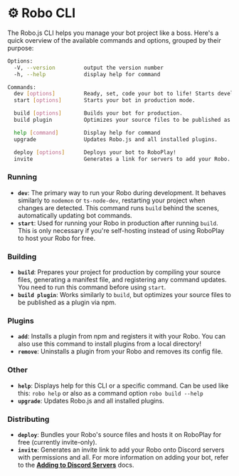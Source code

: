 # ⚙️ Robo CLI

The Robo.js CLI helps you manage your bot project like a boss. Here's a quick overview of the available commands and options, grouped by their purpose:

```sh
Options:
  -V, --version         output the version number
  -h, --help            display help for command

Commands:
  dev [options]         Ready, set, code your bot to life! Starts development mode.
  start [options]       Starts your bot in production mode.

  build [options]       Builds your bot for production.
  build plugin          Optimizes your source files to be published as a plugin via npm.

  help [command]        Display help for command
  upgrade               Updates Robo.js and all installed plugins.

  deploy [options]      Deploys your bot to RoboPlay!
  invite                Generates a link for servers to add your Robo.
```

### Running

- **`dev`**: The primary way to run your Robo during development. It behaves similarly to `nodemon` or `ts-node-dev`, restarting your project when changes are detected. This command runs `build` behind the scenes, automatically updating bot commands.
- **`start`**: Used for running your Robo in production after running `build`. This is only necessary if you're self-hosting instead of using RoboPlay to host your Robo for free.

### Building

- **`build`**: Prepares your project for production by compiling your source files, generating a manifest file, and registering any command updates. You need to run this command before using `start`.
- **`build plugin`**: Works similarly to `build`, but optimizes your source files to be published as a plugin via npm.

### Plugins

- **`add`**: Installs a plugin from npm and registers it with your Robo. You can also use this command to install plugins from a local directory!
- **`remove`**: Uninstalls a plugin from your Robo and removes its config file.

### Other

- **`help`**: Displays help for this CLI or a specific command. Can be used like this: `robo help` or also as a command option `robo build --help`
- **`upgrade`**: Updates Robo.js and all installed plugins.

### Distributing

- **`deploy`**: Bundles your Robo's source files and hosts it on RoboPlay for free (currently invite-only).
- **`invite`**: Generates an invite link to add your Robo onto Discord servers with permissions and all. For more information on adding your bot, refer to the **[Adding to Discord Servers](/docs/adding-to-server)** docs.
